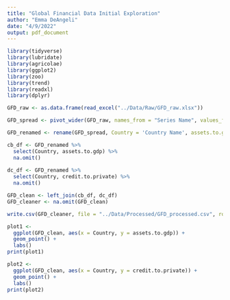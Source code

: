 ```yaml
---
title: "Global Financial Data Initial Exploration"
author: "Emma DeAngeli"
date: "4/9/2022"
output: pdf_document
---
```


```r
library(tidyverse)
library(lubridate)
library(agricolae)
library(ggplot2)
library(zoo)
library(trend)
library(readxl)
library(dplyr)
```

```r
GFD_raw <- as.data.frame(read_excel("../Data/Raw/GFD_raw.xlsx"))

GFD_spread <- pivot_wider(GFD_raw, names_from = "Series Name", values_from = "2018")

GFD_renamed <- rename(GFD_spread, Country = 'Country Name', assets.to.gdp = 'Central bank assets to GDP (%)',  credit.to.private = 'Domestic credit to private sector (% of GDP)')

cb_df <- GFD_renamed %>%
  select(Country, assets.to.gdp) %>%
  na.omit()
  
dc_df <- GFD_renamed %>%
  select(Country, credit.to.private) %>%
  na.omit()

GFD_clean <- left_join(cb_df, dc_df)
GFD_cleaner <- na.omit(GFD_clean)

```

```r
write.csv(GFD_cleaner, file = "../Data/Processed/GFD_processed.csv", row.names=FALSE)
```


```r
plot1 <-
  ggplot(GFD_clean, aes(x = Country, y = assets.to.gdp)) +
  geom_point() +
  labs()
print(plot1)

```

```r
plot2 <-
  ggplot(GFD_clean, aes(x = Country, y = credit.to.private)) +
  geom_point() +
  labs()
print(plot2)

```


